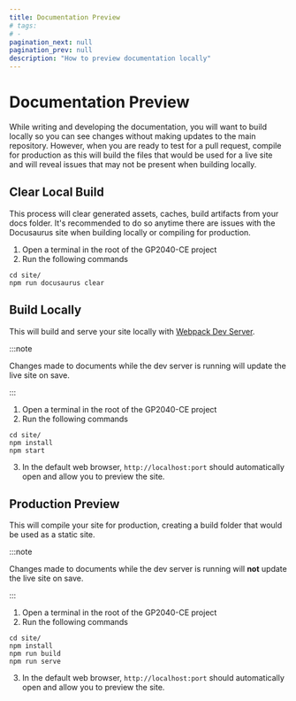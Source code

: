 ---
title: Documentation Preview
# tags:
# -
pagination_next: null
pagination_prev: null
description: "How to preview documentation locally"
---

# Documentation Preview

While writing and developing the documentation, you will want to build locally so you can see changes without making updates to the main repository. However, when you are ready to test for a pull request, compile for production as this will build the files that would be used for a live site and will reveal issues that may not be present when building locally.

## Clear Local Build

This process will clear generated assets, caches, build artifacts from your docs folder. It's recommended to do so anytime there are issues with the Docusaurus site when building locally or compiling for production.

1. Open a terminal in the root of the GP2040-CE project
2. Run the following commands

```shell
cd site/
npm run docusaurus clear
```

## Build Locally

This will build and serve your site locally with [Webpack Dev Server](https://webpack.js.org/configuration/dev-server/).

:::note

Changes made to documents while the dev server is running will update the live site on save.

:::

1. Open a terminal in the root of the GP2040-CE project
2. Run the following commands

```shell
cd site/
npm install
npm start
```

3. In the default web browser, `http://localhost:port` should automatically open and allow you to preview the site.

## Production Preview

This will compile your site for production, creating a build folder that would be used as a static site.

:::note

Changes made to documents while the dev server is running will **not** update the live site on save.

:::

1. Open a terminal in the root of the GP2040-CE project
2. Run the following commands

```shell
cd site/
npm install
npm run build
npm run serve
```

3. In the default web browser, `http://localhost:port` should automatically open and allow you to preview the site.
